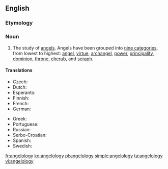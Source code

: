 ==English==

===Etymology===
{{suffix|Angel|ology|lang=en}}

===Noun===
{{en-noun|~|angelologies}}

# The study of [[angel]]s.  Angels have been grouped into [[w:Christian angelic hierarchy|nine categories]], from lowest to highest: [[angel]], [[virtue]], [[archangel]], [[power]], [[principality]], [[dominion]], [[throne]], [[cherub]], and [[seraph]].

====Translations====
{{trans-top|study of angels}}
* Czech: {{t|cs|angelologie}}
* Dutch: {{t+|nl|angelologie}}
* Esperanto: {{t|eo|anĝelologio}}
* Finnish: {{t|fi|enkelioppi}}
* French: {{t+|fr|angélologie}}
* German: {{t+|de|Angelologie|f}}
{{trans-mid}}
* Greek: {{t+|el|αγγελολογία|f|sc=Grek}}
* Portuguese: {{t|pt|angelologia|f}}
* Russian: {{t|ru|ангелоло́гия|f}}
* Serbo-Croatian: {{t+|sh|angelologija|f}}
* Spanish: {{t|es|angelología|f}}
* Swedish: {{t|sv|angelologi}}
{{trans-bottom}}

[[fr:angelology]]
[[ko:angelology]]
[[pl:angelology]]
[[simple:angelology]]
[[ta:angelology]]
[[vi:angelology]]